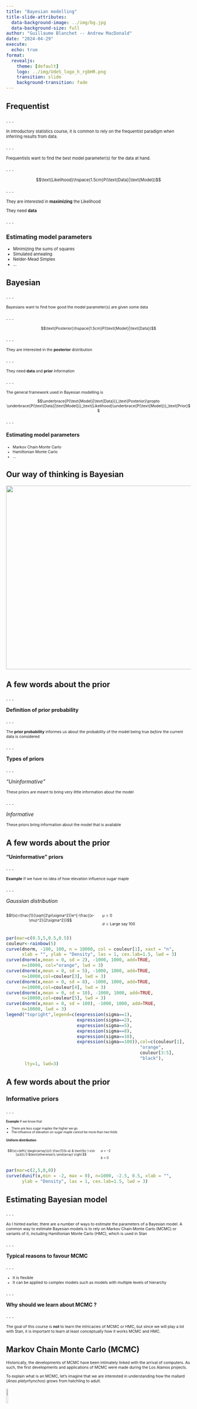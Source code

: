 ```yaml
---
title: "Bayesian modelling"
title-slide-attributes: 
  data-background-image: ../img/bg.jpg
  data-background-size: full
author: "Guillaume Blanchet -- Andrew MacDonald"
date: "2024-04-29"
execute:
  echo: true
format: 
  revealjs:
    theme: [default]
    logo: ../img/UdeS_logo_h_rgbHR.png
    transition: slide
    background-transition: fade
---
```


## Frequentist 
. . . 

::: {style="font-size: 0.8em"}
In introductory statistics course, it is common to rely on the frequentist paradigm when inferring results from data.
::: 

. . . 

::: {style="font-size: 0.8em"}
Frequentists want to find the best model parameter(s) for the data at hand.
::: 

. . . 

::: {style="font-size: 0.8em"}
$$\text{Likelihood}\hspace{1.5cm}P(\text{Data}|\text{Model})$$
::: 

. . . 

::: {style="font-size: 0.8em"}
They are interested in **maximizing** the Likelihood

They need **data**
::: 

. . . 

### Estimating model parameters

::: {style="font-size: 0.8em"}
- Minimizing the sums of squares
- Simulated annealing
- Nelder-Mead Simplex
- ...
::: 


## Bayesian

. . . 

::: {style="font-size: 0.75em"}
Bayesians want to find how good the model parameter(s) are given some data
:::

. . . 

::: {style="font-size: 0.75em"}
$$\text{Posterior}\hspace{1.5cm}P(\text{Model}|\text{Data})$$
:::

. . . 

::: {style="font-size: 0.75em"}
They are interested in the **posterior** distribution
:::

. . . 

::: {style="font-size: 0.75em"}
They need **data** and **prior** information
:::

. . . 

::: {style="font-size: 0.75em"}
The general framework used in Bayesian modelling is 
:::

::: {style="font-size: 0.75em"}
$$\underbrace{P(\text{Model}|\text{Data})}_\text{Posterior}\propto \underbrace{P(\text{Data}|\text{Model})}_\text{Likelihood}\underbrace{P(\text{Model})}_\text{Prior}$$
:::

. . . 

#### Estimating model parameters

::: {style="font-size: 0.75em"}
- Markov Chain Monte Carlo
- Hamiltonian Monte Carlo
- ...
:::

## Our way of thinking is Bayesian

[![](../img/Fantastic_Beast.png){width=1000 height=500}](https://youtu.be/uoEnGiG9aWA?t=34)

## A few words about the prior

. . .

**Definition of prior probability**

. . .

::: {style="font-size: 0.75em"}
The **prior probability** informes us about the probability of the model being true *before* the current data is considered
:::
. . .

**Types of priors**

. . .

*"Uninformative"*

::: {style="font-size: 0.75em"}
These priors are meant to bring very little information about the model
:::

. . .


*Informative*

::: {style="font-size: 0.75em"}
These priors bring information about the model that is available
:::

## A few words about the prior

**"Uninformative" priors**

. . .

:::::{style="font-size: 0.75em"}
**Example** If we have no idea of how elevation influence sugar maple
:::::

. . .

*Gaussian distribution*

:::: {.columns}
::: {.column width="50%"}
:::::{style="font-size: 0.75em"}
$$f(x)=\frac{1}{\sqrt{2\pi\sigma^2}}e^{-\frac{(x-\mu)^2}{2\sigma^2}}$$
:::::
::: 
::: {.column width="50%"}
:::::{style="font-size: 0.75em"}
$\mu = 0$

$\sigma = \text{Large say 100}$
:::::
:::
::::
```r
par(mar=c(0.5,5,0.5,0.5))
couleur<-rainbow(5)
curve(dnorm, -100, 100, n = 10000, col = couleur[1], xaxt = "n",
      xlab = "", ylab = "Density", las = 1, cex.lab=1.5, lwd = 3)
curve(dnorm(x,mean = 0, sd = 2), -1000, 1000, add=TRUE,
      n=10000, col="orange", lwd = 3)
curve(dnorm(x,mean = 0, sd = 5), -1000, 1000, add=TRUE,
      n=10000,col=couleur[3], lwd = 3)
curve(dnorm(x,mean = 0, sd = 8), -1000, 1000, add=TRUE,
      n=10000,col=couleur[4], lwd = 3)
curve(dnorm(x,mean = 0, sd = 10), -1000, 1000, add=TRUE,
      n=10000,col=couleur[5], lwd = 3)
curve(dnorm(x,mean = 0, sd = 100), -1000, 1000, add=TRUE,
      n=10000, lwd = 3)
legend("topright",legend=c(expression(sigma==1),
                           expression(sigma==2),
                           expression(sigma==5),
                           expression(sigma==8),
                           expression(sigma==10),
                           expression(sigma==100)),col=c(couleur[1],
                                                   "orange",
                                                   couleur[3:5],
                                                   "black"),
       lty=1, lwd=3)
```


## A few words about the prior

### Informative priors

. . . 

:::::{style="font-size: 0.6em"}
**Example** If we know that 
  
  - There are less sugar maples the higher we go
  - The influence of elevation on sugar maple cannot be more than two folds

#### Uniform distribution

:::: {.columns}
::: {.column width="50%"}
$$f(x)=\left\{
  \begin{array}{cl}
    \frac{1}{b-a} & \text{for } x\in [a,b]\\
    0 &\text{otherwise}\\
  \end{array}
\right.$$
:::
::: {.column width="50%"}
  \item $a > -2$
  
  \item $b < 0$
:::
::::
:::::

```r
par(mar=c(2,5,0,0))
curve(dunif(x,min = -2, max = 0), n=1000, -2.5, 0.5, xlab = "",
      ylab = "Density", las = 1, cex.lab=1.5, lwd = 3)
```

## Estimating Bayesian model

. . .

:::{style="font-size: 0.75em;"}
As I hinted earlier, there are a number of ways to estimate the parameters of a Bayesian model. A common way to estimate Bayesian models is to rely on Markov Chain Monte Carlo (MCMC) or variants of it, including Hamiltonian Monte Carlo (HMC), which is used in Stan 
:::
. . .

**Typical reasons to favour MCMC**

. . .

:::{style="font-size: 0.75em;"}
- It is flexible
- It can be applied to complex models such as models with multiple levels of hierarchy
:::
. . .

**Why should we learn about MCMC ?**

. . .

:::{style="font-size: 0.75em;"}
The goal of this course is **not** to learn the intricacies of MCMC or HMC, but since we will play a lot with Stan, it is important to learn at least conceptually how it works MCMC and HMC.
:::

## Markov Chain Monte Carlo (MCMC)

:::{style="font-size: 0.75em;"}
Historically, the developments of MCMC have been intimately linked with the arrival of computers. As such, the first developments and applications of MCMC were made during the Los Alamos projects.

To explain what is an MCMC, let's imagine that we are interested in understanding how the mallard (*Anas platyrhynchos*) grows from hatchling to adult.
:::

![](https://upload.wikimedia.org/wikipedia/commons/thumb/b/bf/Anas_platyrhynchos_male_female_quadrat.jpg/1024px-Anas_platyrhynchos_male_female_quadrat.jpg){fig-align="center" width=10%}

## Markov Chain Monte Carlo (MCMC)
#### A simplistic statistical example

. . .

::: {style="font-size: 0.75em;"}
Let's say that we are interested in modelling how male Mallard weight changes as they grow from hatching to adult. Here are some data obtained from a local Mallard duck farm.
:::
. . .
```r
set.seed(42)
x <- 1:100
#x <- seq(0.25, 1.36, length = 40)
y <- rnorm(length(x), 100 + x * 13.6, sd = 100)

plot(x,y,
     bty ="L",
     las = 1,
     xlab = "Days",
     ylab = "Weight (g)",
     pch = 19, 
     col = " blue",
     xaxs = "i",
     xlim = c(0,100),
     ylim = range(0,y),
     cex.lab = 1.5)

reg <- lm(y ~ x)
```

## Markov Chain Monte Carlo (MCMC)
#### A simplistic statistical example

. . .

::: {style="font-size: 0.65em;"}
A growth model can be constructed using a simple linear regression

$$y = \beta_0 + \beta x + \varepsilon$$
From this model we can infer that the average weight of a Mallard duck when it hatches is `r round(coef(reg)[1])` grams (intercept), and the average daily growth of the Mallard is `r round(coef(reg)[2], 1)` grams (slope).
:::

. . .

```r
par(mar = c(5.1, 4.1, 0.1, 2.1))

plot(x,y,
     bty ="L",
     las = 1,
     xlab = "Days",
     ylab = "Weight (g)",
     pch = 19, 
     col = " blue",
     xaxs = "i",
     xlim = c(0,100),
     ylim = range(0,y),
     cex.lab = 1.5,
     cex = 2)

abline(reg = reg, col = "orange", lwd = 8)
```

## Markov Chain Monte Carlo (MCMC)
#### A simplistic statistical example

::: {style="font-size: 0.85em;"}
Estimating the intercept and slope parameters of the simple linear regression can be done with an MCMC. This amount to sampling 
:::

::: {style="font-size: 0.85em;"}
$\beta_0$ as
:::

. . .

::: {style="font-size: 0.85em;"}
$$\beta_0 \sim \mathcal{D}(\text{mean}, \text{variance}, \text{skewness}, \text{kurtosis}, \dots)$$
:::

. . .

::: {style="font-size: 0.85em;"}
and $\beta$ as 
:::

. . .


::: {style="font-size: 0.85em;"}
$$\beta \sim \mathcal{D}(\text{mean}, \text{variance}, \text{skewness}, \text{kurtosis}, \dots)$$
:::


::: {style="font-size: 0.85em;"}
In doing so, we are not focusing on finding the 'best' parameter values. Rather, we are focused on finding the **distribution** of best parameter values.
:::

## Markov Chain Monte Carlo (MCMC)

. . .

When using an MCMC, we are interested in sampling the distributions to estimate the parameters of the model.

. . . 

Since we do not know what the "true" characteristics of the distributions, MCMC and HMC rely on different approaches to assess the structure of the distribution is. 

## Markov Chain Monte Carlo (MCMC)

MCMC relies on using many random samples to assess the structure of the distribution.

![](../img/Drunken_walk.png){fig-align="center"}

## Hamiltonian Monte Carlo

Hamiltonial Monte Carlo relies on Hamiltonian dynamics to assess the structure of the distribution.

![](https://www.westcoasttraveller.com/wp-content/uploads/2021/03/24581102_web1_210322-WCT-WestcoastSkateparks_1-800x533.jpg){fig-align="center" width=80%}

## Sampling the parameters

. . .

:::{style="font-size: 0.9em;"}
In MCMC and HMC, a lot of iterations need to be carried out to assess the distribution of parameters. But how many is enough ?
:::

. . .

:::{style="font-size: 0.9em;"}
Here is a rough procedure to follow:

1. Perform a pilot run with a reduced number of iterations (e.g. 10) and measure the time it takes
2. Decide on a number of steps to run to obtain a result in a reasonable amount of time
3. Run the algorithm again !
4. Study the chain visually
:::

## Studying convergence

```r
set.seed(42) # The answer !
par(mfrow=c(3,1),mar=c(2,2,3,0.5),oma=c(5,5,0,0))

perfect <- rnorm(5000,mean=3)
plot(perfect,type="l", ylab="",xlab="",las=1,cex.axis=2, col= "red")
title("Perfect",cex.main=3)

auto <- as.vector(arima.sim(n=5000,list(ar=c(0.95)),mean=0.1))
plot(auto,type="l", ylab="",xlab="",las=1,cex.axis=2, col= "blue")
title("Needs to be ran longer",cex.main=3)

burn <- 3/(1+(1:5000)^(-0.5))+rnorm(5000,sd=0.15)
plot(burn,type="l", ylab="",xlab="",las=1,cex.axis=2, col= "darkgreen")
title("Needs burn-in or a better starting value",cex.main=3)

mtext("Steps",side=1,cex=3,outer=TRUE,line=1.75)
mtext("Parameter",side=2,cex=3,outer=TRUE,line=1.25)
```

## Studying convergence

```r
set.seed(42) # The answer !
par(mar=c(5,5,3,0.5))

plot(auto, type = "l", xlab = "Steps",  ylab = "Parameters", 
     las=1, cex.axis = 1.2, cex.lab = 3, col= "blue")
```


## Studying convergence

:::{style="font-size: 0.7em;"}
If we ran the same MCMC as above but instead for 50000 steps, we obtain
:::

. . .

```r
par(mar=c(5,5,3,0.5))

autoLong <- as.vector(arima.sim(n=50000,list(ar=c(0.95)),mean=0.1))
plot(autoLong, type = "l", xlab = "Steps", 
     ylab = "Parameter", las = 1, cex.axis = 1.2, cex.lab = 3, 
     col = "blue")
#plot(autoLong[seq(10,50000,by=10)], type = "l", xlab = "Steps", 
#     ylab = "Parameter", las = 1, cex.axis = 1.2, cex.lab = 3, 
#     col = "blue")
```

. . .

:::{style="font-size: 0.7em;"}
**Note** It is also possible to *thin* (record only the $n^{\text{th}}$ iteration), but it is better to keep all iterations when possible. Actually, *thinning* should only be carried out when there are too many iterations for you to keep them and manipulate them in the memory of your computer.
:::

## Studying convergence
#### Burn-in 

Burn-in is throwing away some iterations at the beginning of the MCMC run 

. . .

```r
par(mar=c(5,5,3,0.5))

plot(burn, type = "l", xlab = "Steps",  ylab = "Parameter", 
     las=1, cex.axis = 1.2, cex.lab = 3, col= "darkgreen")

abline(v=500,col="red",lwd=3)
```

## Studying convergence
#### Burn-in 

After burn-in, we obtain

. . . 

```r
par(mar=c(5,5,3,0.5))

burnin<-burn
burnin[1:500]<-NA

plot(burnin, type = "l", xlab = "Steps",
     ylab = "Parameter", las=1, cex.axis = 1.2, cex.lab = 3, 
     col= "darkgreen")
```
